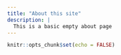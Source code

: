 ```yaml
---
title: "About this site"
description: |
  This is a basic empty about page
---
```


```r
knitr::opts_chunk$set(echo = FALSE)
```

